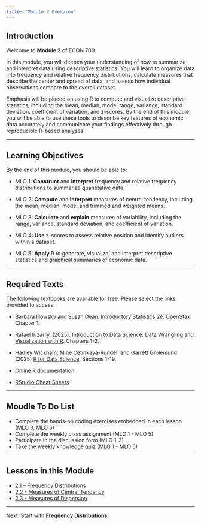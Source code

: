 ```yaml
---
title: "Module 2 Overview"
---
```


## Introduction

Welcome to **Module 2** of ECON 700.

In this module, you will deepen your understanding of how to summarize and interpret data using descriptive statistics. You will learn to organize data into frequency and relative frequency distributions, calculate measures that describe the center and spread of data, and assess how individual observations compare to the overall dataset.

Emphasis will be placed on using R to compute and visualize descriptive statistics, including the mean, median, mode, range, variance, standard deviation, coefficient of variation, and z-scores. By the end of this module, you will be able to use these tools to describe key features of economic data accurately and communicate your findings effectively through reproducible R-based analyses.

------------------------------------------------------------------------

## Learning Objectives

By the end of this module, you should be able to:

-   MLO 1: **Construct** and **interpret** frequency and relative frequency distributions to summarize quantitative data.

-   MLO 2: **Compute** and **interpret** measures of central tendency, including the mean, median, mode, and trimmed and weighted means.

-   MLO 3: **Calculate** and **explain** measures of variability, including the range, variance, standard deviation, and coefficient of variation.

-   MLO 4: **Use** z-scores to assess relative position and identify outliers within a dataset.

-   MLO 5: **Apply** R to generate, visualize, and interpret descriptive statistics and graphical summaries of economic data.

------------------------------------------------------------------------

## Required Texts

The following textbooks are available for free. Please select the links provided to access.

-   Barbara Illowsky and Susan Dean. [Introductory Statistics 2e](https://openstax.org/books/introductory-statistics-2e/pages/1-introduction). OpenStax. Chapter 1.

-   Rafael Irizarry. (2025). [Introduction to Data Science: Data Wrangling and Visualization with R](https://rafalab.dfci.harvard.edu/dsbook-part-1/). Chapters 1-2.

-   Hadley Wickham, Mine Cetinkaya-Rundel, and Garrett Grolemund. (2025) [R for Data Science](https://r4ds.hadley.nz/). Sections 1-19.

-   [Online R documentation](https://cran.r-project.org/manuals.html)

-   [RStudio Cheat Sheets](https://posit.co/resources/cheatsheets/)

------------------------------------------------------------------------

## Moudle To Do List

-   Complete the hands-on coding exercises embedded in each lesson (MLO 3, MLO 5)\
-   Complete the weekly class assignment (MLO 1 - MLO 5)\
-   Participate in the discussion form (MLO 1-3)\
-   Take the weekly knowledge quiz (MLO 1 - MLO 5)\

------------------------------------------------------------------------

## Lessons in this Module

-   [2.1 – Frequency Distributions](mod-2-1-frequency.qmd)
-   [2.2 - Measures of Central Tendency](mod-2-2-central.qmd)
-   [2.3 - Measures of Dispersion](mod-2-3-variance.qmd)

------------------------------------------------------------------------

Next: Start with [**Frequency Distributions**](mod-2-1-frequency.qmd).

